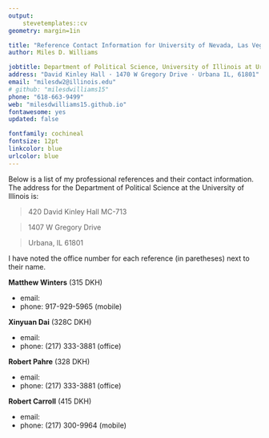 ```yaml
---
output: 
    stevetemplates::cv
geometry: margin=1in

title: "Reference Contact Information for University of Nevada, Las Vegas"
author: Miles D. Williams

jobtitle: Department of Political Science, University of Illinois at Urbana-Champaign
address: "David Kinley Hall · 1470 W Gregory Drive · Urbana IL, 61801"
email: "milesdw2@illinois.edu"
# github: "milesdwilliams15"
phone: "618-663-9499"
web: "milesdwilliams15.github.io"
fontawesome: yes
updated: false

fontfamily: cochineal
fontsize: 12pt
linkcolor: blue
urlcolor: blue
---
```


\bigskip

Below is a list of my professional references and their contact information. The address for the Department of Political Science at the University of Illinois is:

> 420 David Kinley Hall MC-713

\vspace{-10pt}

> 1407 W Gregory Drive

\vspace{-10pt}

> Urbana, IL 61801

I have noted the office number for each reference (in paretheses) next to their name.

**Matthew Winters** (315 DKH)

  - email: \text{mwinters@illinois.edu}
  - phone: 917-929-5965 (mobile)
  
**Xinyuan Dai** (328C DKH)

  - email: \text{xdai@illinois.edu}
  - phone: (217) 333-3881 (office)
  
**Robert Pahre** (328 DKH)
  
  - email:  \text{pahre@illinois.edu}
  - phone: (217) 333-3881 (office)
  
**Robert Carroll** (415 DKH)

  - email: \text{rjc@illinois.edu}
  - phone: (217) 300-9964 (mobile)
  
  